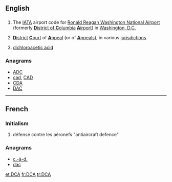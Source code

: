 ==English==

==={{initialism-old|en}}===
{{wikipedia}}
{{head|en}}
# The [[IATA]] airport code for [[w:Ronald Reagan Washington National Airport|Ronald Reagan Washington National Airport]] (formerly [[District of Columbia|'''D'''istrict of '''C'''olumbia]] [[airport|'''A'''irport]]) in [[Washington, D.C.]]
# {{context|legal|lang=en}} [[district|'''D'''istrict]] [[court|'''C'''ourt]] of [[appeal|'''A'''ppeal]] (or of [[appeals|'''A'''ppeals]]), in various [[jurisdiction]]s.
# {{context|organic chemistry|lang=en}} [[dichloroacetic acid]]

===Anagrams===
* [[ADC#English|ADC]]
* [[cad#English|cad]], [[CAD#English|CAD]]
* [[CDA#English|CDA]]
* [[DAC#English|DAC]]

----

==French==

===Initialism===
{{head|fr|initialism}}
# défense contre les aéronefs "antiaircraft defence"

===Anagrams===
* [[c.-à-d.#French|c.-à-d.]]
* [[dac#French|dac]]

[[et:DCA]]
[[fr:DCA]]
[[tr:DCA]]